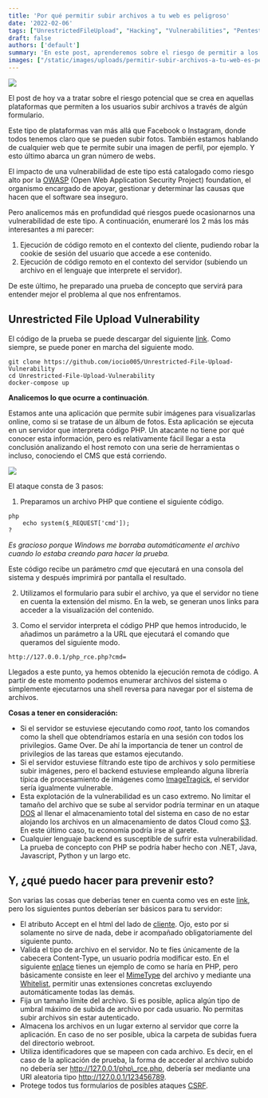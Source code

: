 ```yaml
---
title: 'Por qué permitir subir archivos a tu web es peligroso'
date: '2022-02-06'
tags: ["UnrestrictedFileUpload", "Hacking", "Vulnerabilities", "Pentesting", "#Import 2022-12-20 21:06"]
draft: false
authors: ['default']
summary: 'En este post, aprenderemos sobre el riesgo de permitir a los usuarios subir archivos a través de formularios en plataformas web. Analizaremos las vulnerabilidades que pueden ser objetivo de ataques, como la ejecución de código remoto en el contexto del cliente o del servidor. Además, presentaremos una prueba de concepto que demuestra cómo un archivo PHP puede ser utilizado para obtener acceso y controlar el sistema. También se discuten medidas preventivas, como validar el tipo de archivo, limitar el tamaño del archivo y almacenarlos en un lugar externo al servidor.'
images: ["/static/images/uploads/permitir-subir-archivos-a-tu-web-es-peligroso/Screenshot_6.webp", "/static/images/uploads/permitir-subir-archivos-a-tu-web-es-peligroso/ezgif-5-1b4b7d19e3-4.webp"]
---
```


![](/static/images/uploads/permitir-subir-archivos-a-tu-web-es-peligroso/Screenshot_6.webp)

El post de hoy va a tratar sobre el riesgo potencial que se crea en aquellas plataformas que permiten a los usuarios subir archivos a través de algún formulario.

Este tipo de plataformas van más allá que Facebook o Instagram, donde todos tenemos claro que se pueden subir fotos. También estamos hablando de cualquier web que te permite subir una imagen de perfil, por ejemplo. Y esto último abarca un gran número de webs.

El impacto de una vulnerabilidad de este tipo está catalogado como riesgo alto por la [OWASP](https://owasp.org/www-community/vulnerabilities/Unrestricted_File_Upload) (Open Web Application Security Project) foundation, el organismo encargado de apoyar, gestionar y determinar las causas que hacen que el software sea inseguro.

Pero analicemos más en profundidad qué riesgos puede ocasionarnos una vulnerabilidad de este tipo. A continuación, enumeraré los 2 más los más interesantes a mi parecer:

1. Ejecución de código remoto en el contexto del cliente, pudiendo robar la cookie de sesión del usuario que accede a ese contenido.
2. Ejecución de código remoto en el contexto del servidor (subiendo un archivo en el lenguaje que interprete el servidor).

De este último, he preparado una prueba de concepto que servirá para entender mejor el problema al que nos enfrentamos.

Unrestricted File Upload Vulnerability
--------------------------------------

El código de la prueba se puede descargar del siguiente [link](https://github.com/iocio005/Unrestricted-File-Upload-Vulnerability). Como siempre, se puede poner en marcha del siguiente modo.


```
git clone https://github.com/iocio005/Unrestricted-File-Upload-Vulnerability
cd Unrestricted-File-Upload-Vulnerability
docker-compose up
```
**Analicemos lo que ocurre a continuación**. 

Estamos ante una aplicación que permite subir imágenes para visualizarlas online, como si se tratase de un álbum de fotos. Esta aplicación se ejecuta en un servidor que interpreta código PHP. Un atacante no tiene por qué conocer esta información, pero es relativamente fácil llegar a esta conclusión analizando el host remoto con una serie de herramientas o incluso, conociendo el CMS que está corriendo.

![](/static/images/uploads/permitir-subir-archivos-a-tu-web-es-peligroso/ezgif-5-1b4b7d19e3-4.webp)

El ataque consta de 3 pasos:

1. Preparamos un archivo PHP que contiene el siguiente código.


```
php
	echo system($_REQUEST['cmd']);
?
```
*Es gracioso porque Windows me borraba automáticamente el archivo cuando lo estaba creando para hacer la prueba.*

Este código recibe un parámetro *cmd* que ejecutará en una consola del sistema y después imprimirá por pantalla el resultado.

2. Utilizamos el formulario para subir el archivo, ya que el servidor no tiene en cuenta la extensión del mismo. En la web, se generan unos links para acceder a la visualización del contenido.

3. Como el servidor interpreta el código PHP que hemos introducido, le añadimos un parámetro a la URL que ejecutará el comando que queramos del siguiente modo.


```
http://127.0.0.1/php_rce.php?cmd=
```
Llegados a este punto, ya hemos obtenido la ejecución remota de código. A partir de este momento podemos enumerar archivos del sistema o simplemente ejecutarnos una shell reversa para navegar por el sistema de archivos.

**Cosas a tener en consideración:**

* Si el servidor se estuviese ejecutando como *root*, tanto los comandos como la shell que obtendríamos estaría en una sesión con todos los privilegios. Game Over. De ahí la importancia de tener un control de privilegios de las tareas que estamos ejecutando.
* Si el servidor estuviese filtrando este tipo de archivos y solo permitiese subir imágenes, pero el backend estuviese empleando alguna librería típica de procesamiento de imágenes como [ImageTragick](https://imagetragick.com/), el servidor sería igualmente vulnerable.
* Esta explotación de la vulnerabilidad es un caso extremo. No limitar el tamaño del archivo que se sube al servidor podría terminar en un ataque [DOS](https://www.cloudflare.com/es-es/learning/ddos/what-is-a-ddos-attack/) al llenar el almacenamiento total del sistema en caso de no estar alojando los archivos en un almacenamiento de datos Cloud como [S3](https://aws.amazon.com/es/s3/). En este último caso, tu economía podría irse al garete.
* Cualquier lenguaje backend es susceptible de sufrir esta vulnerabilidad. La prueba de concepto con PHP se podría haber hecho con .NET, Java, Javascript, Python y un largo etc.

Y, ¿qué puedo hacer para prevenir esto?
---------------------------------------

Son varias las cosas que deberías tener en cuenta como ves en este [link](https://cheatsheetseries.owasp.org/cheatsheets/File_Upload_Cheat_Sheet.html), pero los siguientes puntos deberían ser básicos para tu servidor:

* El atributo Accept en el html del lado de [cliente](https://developer.mozilla.org/es/docs/Web/HTML/Attributes/accept). Ojo, esto por si solamente no sirve de nada, debe ir acompañado obligatoriamente del siguiente punto.
* Valida el tipo de archivo en el servidor. No te fíes únicamente de la cabecera Content-Type, un usuario podría modificar esto. En el siguiente [enlace](https://dev.to/einlinuus/how-to-upload-files-with-php-correctly-and-securely-1kng) tienes un ejemplo de como se haría en PHP, pero básicamente consiste en leer el [MimeType](https://developer.mozilla.org/es/docs/Web/HTTP/Basics_of_HTTP/MIME_types) del archivo y mediante una [Whitelist](https://www.hypr.com/whitelist/), permitir unas extensiones concretas excluyendo automáticamente todas las demás.
* Fija un tamaño límite del archivo. Si es posible, aplica algún tipo de umbral máximo de subida de archivo por cada usuario. No permitas subir archivos sin estar autenticado.
* Almacena los archivos en un lugar externo al servidor que corre la aplicación. En caso de no ser posible, ubica la carpeta de subidas fuera del directorio webroot.
* Utiliza identificadores que se mapeen con cada archivo. Es decir, en el caso de la aplicación de prueba, la forma de acceder al archivo subido no debería ser http://127.0.0.1/php\_rce.php, debería ser mediante una URI aleatoria tipo http://127.0.0.1/123456789.
* Protege todos tus formularios de posibles ataques [CSRF](https://owasp.org/www-community/attacks/csrf).

